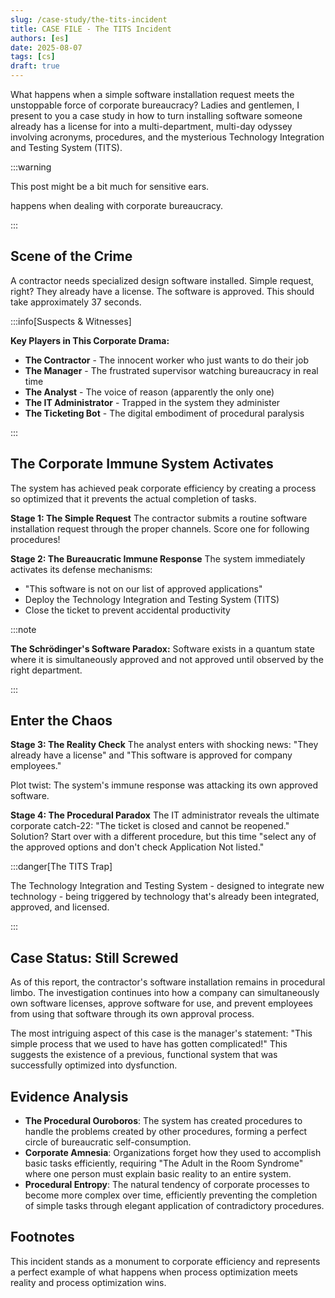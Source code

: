 ```yaml
---
slug: /case-study/the-tits-incident
title: CASE FILE - The TITS Incident
authors: [es]
date: 2025-08-07
tags: [cs]
draft: true
---
```



What happens when a simple software installation request meets the unstoppable force of corporate bureaucracy? Ladies and gentlemen, I present to you a case study in how to turn installing software someone already has a license for into a multi-department, multi-day odyssey involving acronyms, procedures, and the mysterious Technology Integration and Testing System (TITS).

<!-- truncate -->

:::warning

This post might be a bit much for sensitive ears.

<RatingSelector />

<RatingSwitcher word="Shit" /> happens when dealing with corporate bureaucracy.

:::

## Scene of the Crime

A contractor needs specialized design software installed. Simple request, right? They already have a license. The software is approved. This should take approximately 37 seconds.

:::info[Suspects & Witnesses]

**Key Players in This Corporate Drama:**

- **The Contractor** - The innocent worker who just wants to do their job
- **The Manager** - The frustrated supervisor watching bureaucracy in real time
- **The Analyst** - The voice of reason (apparently the only one)
- **The IT Administrator** - Trapped in the system they administer
- **The Ticketing Bot** - The digital embodiment of procedural paralysis

:::

## The Corporate Immune System Activates

The system has achieved peak corporate efficiency by creating a process so optimized that it prevents the actual completion of tasks.

**Stage 1: The Simple Request**
The contractor submits a routine software installation request through the proper channels. Score one for following procedures!

**Stage 2: The Bureaucratic Immune Response**
The system immediately activates its defense mechanisms:

- "This software is not on our list of approved applications"
- Deploy the Technology Integration and Testing System (TITS)
- Close the ticket to prevent accidental productivity

:::note

**The Schrödinger's Software Paradox:** Software exists in a quantum state where it is simultaneously approved and not approved until observed by the right department.

:::

## Enter the Chaos

**Stage 3: The Reality Check**
The analyst enters with shocking news: "They already have a license" and "This software is approved for company employees."

Plot twist: The system's immune response was attacking its own approved software.

**Stage 4: The Procedural Paradox**
The IT administrator reveals the ultimate corporate catch-22: "The ticket is closed and cannot be reopened." Solution? Start over with a different procedure, but this time "select any of the approved options and don't check Application Not listed."

:::danger[The TITS Trap]

The Technology Integration and Testing System - designed to integrate new technology - being triggered by technology that's already been integrated, approved, and licensed.

:::

## Case Status: Still Screwed

As of this report, the contractor's software installation remains in procedural limbo. The investigation continues into how a company can simultaneously own software licenses, approve software for use, and prevent employees from using that software through its own approval process.

The most intriguing aspect of this case is the manager's statement: "This simple process that we used to have has gotten complicated!" This suggests the existence of a previous, functional system that was successfully optimized into dysfunction.

## Evidence Analysis

- **The Procedural Ouroboros**: The system has created procedures to handle the problems created by other procedures, forming a perfect circle of bureaucratic self-consumption.
- **Corporate Amnesia**: Organizations forget how they used to accomplish basic tasks efficiently, requiring "The Adult in the Room Syndrome" where one person must explain basic reality to an entire system.
- **Procedural Entropy**: The natural tendency of corporate processes to become more complex over time, efficiently preventing the completion of simple tasks through elegant application of contradictory procedures.

## Footnotes

This incident stands as a monument to corporate efficiency and represents a perfect example of what happens when process optimization meets reality and process optimization wins.

<LegalNoticeDisclaimer />
